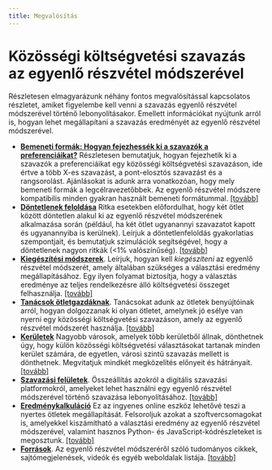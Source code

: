 ```yaml
---
title: Megvalósítás
---
```


# Közösségi költségvetési szavazás az egyenlő részvétel módszerével

Részletesen elmagyarázunk néhány fontos megvalósítással kapcsolatos részletet, amiket figyelembe kell venni a szavazás egyenlő részvétel módszerével történő lebonyolításakor. Emellett információkat nyújtunk arról is, hogyan lehet megállapítani a szavazás eredményét az egyenlő részvétel módszerével.

* [**Bemeneti formák: Hogyan fejezhessék ki a szavazók a preferenciáikat?**](/implementation/input-formats) Részletesen bemutatjuk, hogyan fejezhetik ki a szavazók a preferenciáikat egy közösségi költségvetési szavazáson, ide értve a több X-es szavazást, a pont-elosztós szavazást és a rangsorolást. Ajánlásokat is adunk arra vonatkozóan, hogy mely bemeneti formák a legcélravezetőbbek. Az egyenlő részvétel módszere kompatibilis minden gyakran használt bemeneti formátummal. [[tovább]](/implementation/input-formats)
* [**Döntetlenek feloldása**](/implementation/tie-breaking) Ritka esetekben előfordulhat, hogy két ötlet között döntetlen alakul ki az egyenlő részvétel módszerének alkalmazása során (például, ha két ötlet ugyanannyi szavazatot kapott és ugyanannyiba is kerülnek). Leírjuk a döntetlenfeloldás gyakorlatias szempontjait, és bemutatjuk szimulációk segítségével, hogy a döntetlenek nagyon ritkák (&lt;1% valószínűség). [[tovább]](/implementation/tie-breaking)
* [**Kiegészítési módszerek**](/implementation/completion). Leírjuk, hogyan kell *kiegészíteni* az egyenlő részvétel módszerét, amely általában szükséges a választási eredmény megállapításához. Egy ilyen folyamat biztosítja, hogy a választás eredménye az teljes rendelkezésre álló költségvetési összeget felhasználja. [[tovább]](/implementation/completion)
* [**Tanácsok ötletgazdáknak**](/implementation/advice-project-proposers). Tanácsokat adunk az ötletek benyújtóinak arról, hogyan dolgozzanak ki olyan ötletet, amelynek jó esélye van nyerni egy közösségi költségvetési szavazáson, amely az egyenlő részvétel módszerét használja. [[tovább]](/implementation/advice-project-proposers)
* [**Kerületek**](/implementation/city-districts) Nagyobb városok, amelyek több kerületből állnak, dönthetnek úgy, hogy külön közösségi költségvetési választásokat tartanak minden kerület számára, de egyetlen, városi szintű szavazás mellett is dönthetnek. Megvitatjuk mindkét megközelítés előnyeit és hátrányait. [[tovább]](/implementation/city-districts)
* [**Szavazási felületek**](/implementation/voting-platforms). Összeállítás azokról a digitális szavazási platformokról, amelyeket lehet használni egy egyenlő részvétel módszerével történő szavazása lebonyolításához. [[tovább]](/implementation/voting-platforms)
* [**Eredménykalkuláció**](/implementation/computation) Ez az ingyenes online eszköz lehetővé teszi a nyertes ötletek megállapítását. Felsoroljuk azokat a szoftvercsomagokat is, amelyekkel kiszámítható a választási eredmény az egyenlő részvétel módszerével, valamint hasznos Python- és JavaScript-kódrészleteket is megosztunk. [[tovább]](/implementation/computation)
* [**Források**](/implementation/resources). Az egyenlő részvétel módszeréről szóló tudományos cikkek, sajtómegjelenések, videók és egyéb weboldalak listája. [[tovább]](/implementation/resources)
